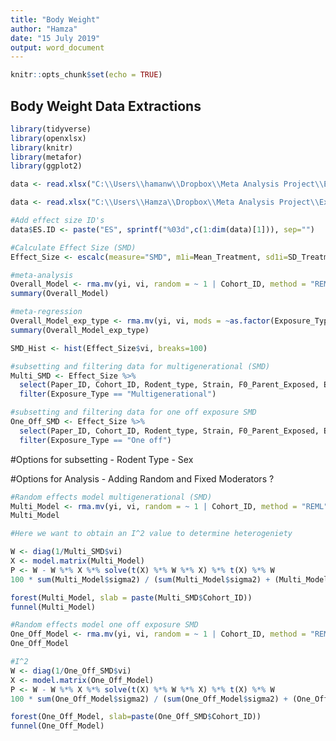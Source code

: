 ```yaml
---
title: "Body Weight"
author: "Hamza"
date: "15 July 2019"
output: word_document
---
```


```r
knitr::opts_chunk$set(echo = TRUE)
```

## Body Weight Data Extractions

```r

library(tidyverse)
library(openxlsx)  
library(knitr)
library(metafor)
library(ggplot2)
```

```r
data <- read.xlsx("C:\\Users\\hamanw\\Dropbox\\Meta Analysis Project\\Extraction\\Body Weight\\R_metafor\\Body Weight_metafor\\Extraction_Sheet_4.0.xlsx", sheet = 1)
```

```r
data <- read.xlsx("C:\\Users\\Hamza\\Dropbox\\Meta Analysis Project\\Extraction\\Body Weight\\R_metafor\\Body Weight_metafor\\Extraction_Sheet_4.0.xlsx", sheet = 1)
```

```r
#Add effect size ID's
data$ES.ID <- paste("ES", sprintf("%03d",c(1:dim(data)[1])), sep="")
```

```r
#Calculate Effect Size (SMD)
Effect_Size <- escalc(measure="SMD", m1i=Mean_Treatment, sd1i=SD_Treatment, n1i=Sample_Size_n_Treatment, m2i=Mean_Control, sd2i=SD_Control, n2i=Sample_Size_n_Control, data=data)

#meta-analysis
Overall_Model <- rma.mv(yi, vi, random = ~ 1 | Cohort_ID, method = "REML", data=Effect_Size)
summary(Overall_Model)

#meta-regression
Overall_Model_exp_type <- rma.mv(yi, vi, mods = ~as.factor(Exposure_Type) -1, random = ~ 1 | Cohort_ID, method = "REML", data=Effect_Size)
summary(Overall_Model_exp_type)

SMD_Hist <- hist(Effect_Size$vi, breaks=100)
```

```r
#subsetting and filtering data for multigenerational (SMD)
Multi_SMD <- Effect_Size %>%
  select(Paper_ID, Cohort_ID, Rodent_type, Strain, F0_Parent_Exposed, Exposure_Type, Mean_Control, SD_Control, SEM_Control, Sample_Size_n_Control, Mean_Treatment, SD_Treatment, SEM_Treatment, Sample_Size_n_Treatment, ES.ID, yi, vi) %>%
  filter(Exposure_Type == "Multigenerational")
```


```r
#subsetting and filtering data for one off exposure SMD
One_Off_SMD <- Effect_Size %>%
  select(Paper_ID, Cohort_ID, Rodent_type, Strain, F0_Parent_Exposed, Exposure_Type, Mean_Control, SD_Control, SEM_Control, Sample_Size_n_Control, Mean_Treatment, SD_Treatment, SEM_Treatment, Sample_Size_n_Treatment, ES.ID, yi, vi) %>%
  filter(Exposure_Type == "One off")
```

#Options for subsetting
- Rodent Type
- Sex

#Options for Analysis
- Adding Random and Fixed Moderators ?


```r
#Random effects model multigenerational (SMD)
Multi_Model <- rma.mv(yi, vi, random = ~ 1 | Cohort_ID, method = "REML", data=Multi_SMD)  
Multi_Model
```
```r
#Here we want to obtain an I^2 value to determine heterogeniety

W <- diag(1/Multi_SMD$vi)
X <- model.matrix(Multi_Model)
P <- W - W %*% X %*% solve(t(X) %*% W %*% X) %*% t(X) %*% W
100 * sum(Multi_Model$sigma2) / (sum(Multi_Model$sigma2) + (Multi_Model$k-Multi_Model$p)/sum(diag(P)))
```

```r
forest(Multi_Model, slab = paste(Multi_SMD$Cohort_ID))
funnel(Multi_Model)

```



```r
#Random effects model one off exposure SMD
One_Off_Model <- rma.mv(yi, vi, random = ~ 1 | Cohort_ID, method = "REML", data=One_Off_SMD)
One_Off_Model
```
```r
#I^2
W <- diag(1/One_Off_SMD$vi)
X <- model.matrix(One_Off_Model)
P <- W - W %*% X %*% solve(t(X) %*% W %*% X) %*% t(X) %*% W
100 * sum(One_Off_Model$sigma2) / (sum(One_Off_Model$sigma2) + (One_Off_Model$k-One_Off_Model$p)/sum(diag(P)))
```
```r
forest(One_Off_Model, slab=paste(One_Off_SMD$Cohort_ID))
funnel(One_Off_Model)
```
